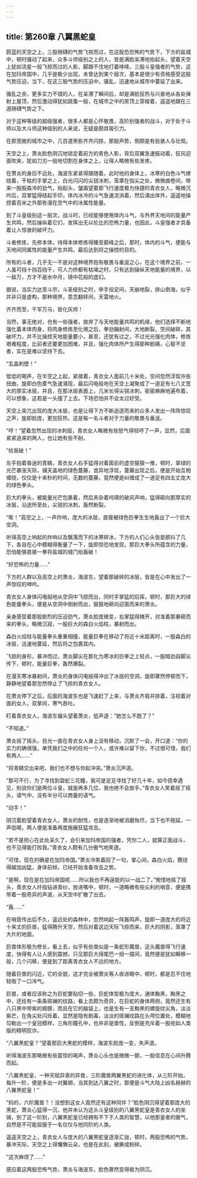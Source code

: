 ```yaml
---
---
---
```

title: 第260章 八翼黑蛇皇
---



蔚蓝的天空之上，三股磅礴的气势飞掠而过，在这股恐恐怖的气势下，下方的盐城中，顿时骚动了起来，众多斗师级别之上的人，皆是满脸呆滞地抬起头，望着天空上犹如流星一般飞掠而过的人影，脚跟不住地打着哆嗦，三股斗皇强者的气势，这在加玛帝国中，几乎是极少出现，未曾达到某个层次，基本是很少有资格感受这股气势压迫，当下，在这三股气势的压迫中，骚乱，迅速地从城市中蔓延了出来。

骚乱之余，更多实力不错的人，在呆滞了瞬间后，却是满脸狂热与兴奋地从各处弹射上屋顶，然后激动得犹如跳蚤一般，在城市之中的房顶上穿梭着，遥遥地跟在三道磅礴气势之下。

对于这种等级的超级强者，很多人都是心怀敬畏，高阶别强者的战斗，对于处于斗师以及大斗师这种级别的人来说，无疑是颇具吸引力。

在那宽敞的城市之中，几百道黑影齐齐闪掠，那股声势，倒颇是有些骇人与壮观。

天空之上，萧炎脸色阴沉地锁定着前方的青色人影，背后双翼急速振动着，狂风迎面吹来，犹如刀刃一般地切割在身体之上，让得人略微有些发疼。

在萧炎的身后不远处，海波东紧紧得跟随着，此时他的身体上，冰寒的白色斗气缭绕着，干枯的手掌之上，白光闪闪的尖锐冰刺，笼罩在指尖之处，微微曲卷间，带来一股股森冷的劲气，抬起头，皱眉望着那飞行速度极为快捷的青衣女人，略微沉吟后，双掌猛得结起手印，体内冰冷的斗气急速流淌着，然后涌出体外，遥遥地操控着百米之外那弥漫在空气中的冰属性能量。

到了斗皇级别这一层次，战斗时，已经能够使用体内斗气，与外界天地间的能量产生共鸣，然后操纵着它们，发挥出无以伦比的恐怖力量，也因此，斗皇强者才具备着让人惊骇的破坏力。

斗者修炼，先修本体，待得本体修炼得臻至巅峰之后，那时，体内的斗气，便能与天地间同属性的能量产生共鸣，最后达到将之操控的目的。

所有的斗者，几乎无一不是对这种境界抱有敬畏与垂涎之心，在这个境界之前，一人虽可挡十挡百挡千，可人力终都有枯竭之时，只有达到操纵天地能量的境界，以一敌万，方才不是水中月，镜中花般的虚幻。

据说，当实力达至斗宗，斗圣级别之时，举手投足间，天崩地裂，排山倒海，似乎并非只是虚构，那种境界，意念翻转间，天雷地火。

齐齐而至，千军万马，皆化灰烬！

当然，事无绝对，也有一些强者，放弃了与天地能量共鸣的机缘，他们选择不断地强化着本体肉身，将肉身修炼至化境之后，拳劲蹦射间，大地断裂，空间破碎，其破坏力，并不比操控天地能量要小，甚至，还犹有过之，不过光光强化肉体，修炼艰难程度，比前者还要更加困难，并且，强化肉体所产生得那种剧痛，心智不坚者，实在是难以坚持下去。

“玄晶刺壁！”

低低的喝声，在半空之上起，紧接着，青衣女人面前几十米处，空间忽然浮现许些扭曲，旋即白色雾气急速涌现，最后闪电般地在天空上凝聚成了一道足有七八丈宽大的厚实冰层，并且，在那冰层表面上，几米长得尖锐冰刺，密密麻麻地遍布着，可以想象，这若是一头撞了上去，下场恐怕并不会太过好受。

天空上突兀出现的庞大冰层，也是让得下方不断追逐而来的众多人发出一阵阵惊叹之声，旋即脸庞，更加狂热，这是每一名斗者对于力量的敬畏与垂涎。

“哼！”望着忽然出现的冰刺层，青衣女人略微有些怒气得轻哼了一声，显然，后面紧紧追来的两人，也让她有些不耐。

“给我破！”

左手抱着昏迷的青鳞，青衣女人右手猛得对着面前的虚空狠狠一推，顿时，翠绿的光芒暴涨天际，铺天盖地的绿色蔓藤，诡异地浮现，蔓藤出现之后，便是开始互相缠绕，仅仅是十来秒的时间，无数的蔓藤，竟然便是纠缠成了一道足有四五丈庞大的绿色拳头。

巨大的拳头，被能量光芒包裹着，然后夹杂着呜啸的破风声响，猛得砸向那厚实的冰层，沿途所至处，尖锐的冰刺，轰然断裂。

“嘭！”高空之上，一声炸响，庞大的冰层，直接被绿色巨拳生生地轰出了一个巨大空洞。

听得高空上响起的炸响以及飘落而下的冰寒碎冰，下方的人们心头皆是颤抖了几下，各自在心中模糊得衡量了一下，旋即惊恐地发现，那巨大拳头所蕴含的力量，恐怕能够直接一拳将盐城的城门给轰破！

“好恐怖的力量……”

下方的人群以及高空上的萧炎，海波东，望着那破碎的冰层，皆是在心中发出了一声惊叹的呻吟。

青衣女人身体闪电般地从空洞中飞掠而出，同时手掌猛的后挥，顿时，那巨大的绿色能量拳头，便是从空洞中倒射而出，狠狠地砸向迎面而来的萧炎。

亲身感受着那股剧烈的压迫劲气，萧炎脸庞微变，右掌猛得摊开，对准着那暴砸而来的拳头，略微沉寂，一股巨大的森白火焰柱，暴射而出。

森白火焰柱与能量拳头重重相撞，能量巨拳在移动了将近十米距离时，一股森白的冰层，迅速地蔓延，然后将之包裹其内。

飞掠的身形，暴冲而过，萧炎脚尖在那化为寒冰的巨拳之上轻点，一股暗劲自脚尖传下，顿时，能量巨拳，轰然爆裂。

在漫天寒冰暴射间，萧炎的身体闪电般得冲出了冰层的空洞，旋即骤然停顿而下，静静地望着那忽然停止了飞掠的青衣女人。

在萧炎停下之后，后面的海波东也是飞速赶了上来，与萧炎齐肩并排着，注视着对面的女人，双掌间，寒气吞吐。

盯着青衣女人，海波东偏头望着萧炎，低声道：“她怎么不跑了？”

“不知道。”

萧炎摇了摇头，目光一直在青衣女人身上没有移动，沉默了一会，开口道：“你的实力的确很强，单凭我们之中的任何一个人，或许难以留下你，不过很可惜，我们有两人……”

“将青鳞交出来吧，我们也不想与你起冲突。”萧炎沉声道。

“那可不行，为了寻找到碧蛇三花瞳，我可是足足寻找了好几十年，如今侥幸遇见，别说你们是两位斗皇，就是再多几位，我也绝不会放手。”青衣女人笑着摇了摇头，语气中，没有半分可以商量的语气。

“动手！”

阴沉着脸望着青衣女人，萧炎的耐性，也是逐渐地被消磨殆尽，当下也不拖延，一声低喝，两人便是准备再度施展狂猛攻击。

“若不是担心在此处呆久了，会引来加玛帝国的强者，凭你二人，就算正面战斗，也不见得能打败我。”青衣女人颇有几分傲气地笑道。

“可惜，现在的确是在加玛帝国。”萧炎冷笑着回了一句，掌心间，森白火焰，腾烧得越加凶猛，身体前倾，已经开始准备攻击之势。

“是啊，现在是在加玛帝国呢……所以我也不再逞能的以一战二了。”惋惜地摇了摇头，青衣女人纤指钻进青纱，放进嘴中，顿时，一道略微有些尖利的哨音，便是携带着一股奇异的声波，从天空中扩散了出去。

“轰……”

在哨音传出后不久，遥远处的森林中，忽然响起一阵轰鸣声，旋即一道庞大的将近十来丈的巨兽，猛得腾升天空，然后对着这边天际飞掠而来，巨大的阴影，笼罩了大片的地面。

巨兽体形极为修长，看上去，似乎有些类似是一条蛇形魔兽，这头魔兽得飞行速度，快得有人让人感到震撼，只见那巨大得尾巴一扭一摆间，竟然便是犹如瞬移一般，几个闪移，便是到了距离青衣女人不远的地方。

随着巨兽的闪近，它的全貌，这才完全被萧炎等人收进眼中，顿时，都是忍不住地轻吸了一口冷气。

巨兽，或者应该称之为巨蛇要贴切一些，巨蛇体型极为庞大，通体黝黑，黝黑之中，还绘有一条条斑斓的纹路，看上去颇为奇异，在巨蛇的身体两侧，竟然还生有八只黑中带紫的翅膀，而且在它的脑袋上，也是生有一支黝黑的螺旋纹尖角，淡淡紫芒，在角尖处闪烁着，显然是隐有剧毒，淡淡的斑斓纹路在头颅位置处，模糊地勾勒出一个皇冠模样，三角形瞳孔中，也并非是兽性，反倒是充斥着一股宛如人类版的精明狡诈。

“八翼黑蛇皇？”望着那巨大黑蛇的模样，海波东脸庞一变，失声道。

听得海波东那略微有些震惊的喝声，萧炎心头也是微微一颤，一股信息在心间升腾而起。

“八翼黑蛇皇，一种天赋异禀的异兽，三阶魔兽两翼黑蛇的进化体，从三阶开始，每升一阶，便是多出一对翼翅，当其到达八翼之时，那便是斗气大陆上凶名赫赫的八翼黑蛇皇！”

“妈的，六阶魔兽？！没想到这女人竟然还有这种同伴？”脸色阴沉得望着那庞大的黑蛇，萧炎心猛得一沉，他并未认为这头斗皇级别的八翼黑蛇皇是青衣女人的坐骑，到了这一阶别，八翼黑蛇皇已经拥有不下于人类的智慧，以他那皇者的傲气，自然是不可能屈服于一名仅仅与他同阶的人类。

遥遥天空之上，青衣女人与庞大的八翼黑蛇皇逐渐汇拢，顿时，两股恐怖的气势，暴冲天际，天空之上得慵懒云朵，也是在此刻，被撕成粉碎。

“这次麻烦了……”

感应着这两股恐怖气势，萧炎与海波东，脸色骤然变得极为阴沉。